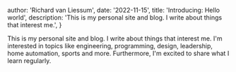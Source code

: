
  author: 'Richard van Liessum',
  date: '2022-11-15',
  title: 'Introducing: Hello world',
  description:
    'This is my personal site and blog. I write about things that interest me.',
}


This is my personal site and blog. I write about things that interest me.
I'm interested in topics like engineering, programming, design, leadership, home automation, sports and more. 
Furthermore, I'm excited to share what I learn regularly.